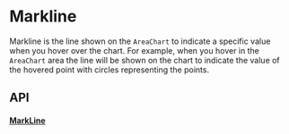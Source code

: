 
# Markline
Markline is the line shown on the `AreaChart` to indicate a specific value when you hover over the chart.
For example, when you hover in the `AreaChart` area the line will be shown on the 
chart to indicate the value of the hovered point with circles representing the points.

## API

#### [MarkLine](https://github.com/reaviz/reaviz/blob/master/src/common/MarkLine/MarkLine.tsx)
<PropsTable name="MarkLine" />
